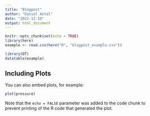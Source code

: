 ```yaml
---
title: "Blogpost"
author: "Daniel Antal"
date: "2022-12-19"
output: html_document
---
```


```r
knitr::opts_chunk$set(echo = TRUE)
library(here)
example <- read.csv(here("R", "blogpost_example.csv"))
```

```r
library(DT)
datatable(example)
```

## Including Plots

You can also embed plots, for example:

```r
plot(pressure)
```

Note that the `echo = FALSE` parameter was added to the code chunk to prevent printing of the R code that generated the plot.
